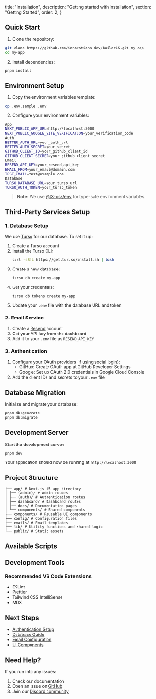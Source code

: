   title: "Installation",
  description: "Getting started with installation",
  section: "Getting Started",
  order: 2,
};

## Quick Start

1. Clone the repository:

```bash
git clone https://github.com/innovations-dev/boiler15.git my-app
cd my-app
```

2. Install dependencies:

```bash
pnpm install
```

## Environment Setup

1. Copy the environment variables template:

```bash
cp .env.sample .env
```

2. Configure your environment variables:

```bash
App
NEXT_PUBLIC_APP_URL=http://localhost:3000
NEXT_PUBLIC_GOOGLE_SITE_VERIFICATION=your_verification_code
Auth
BETTER_AUTH_URL=your_auth_url
BETTER_AUTH_SECRET=your_secret
GITHUB_CLIENT_ID=your_github_client_id
GITHUB_CLIENT_SECRET=your_github_client_secret
Email
RESEND_API_KEY=your_resend_api_key
EMAIL_FROM=your_email@domain.com
TEST_EMAIL=test@example.com
Database
TURSO_DATABASE_URL=your_turso_url
TURSO_AUTH_TOKEN=your_turso_token
```

> **Note:** We use [@t3-oss/env](https://github.com/t3-oss/env) for type-safe environment variables.

## Third-Party Services Setup

### 1. Database Setup

We use [Turso](https://turso.tech/) for our database. To set it up:

1. Create a Turso account
2. Install the Turso CLI:
   ```bash
   curl -sSfL https://get.tur.so/install.sh | bash
   ```
3. Create a new database:
   ```bash
   turso db create my-app
   ```
4. Get your credentials:
   ```bash
   turso db tokens create my-app
   ```
5. Update your `.env` file with the database URL and token

### 2. Email Service

1. Create a [Resend](https://resend.com) account
2. Get your API key from the dashboard
3. Add it to your `.env` file as `RESEND_API_KEY`

### 3. Authentication

1. Configure your OAuth providers (if using social login):
   - GitHub: Create OAuth app at GitHub Developer Settings
   - Google: Set up OAuth 2.0 credentials in Google Cloud Console
2. Add the client IDs and secrets to your `.env` file

## Database Migration

Initialize and migrate your database:

```bash
pnpm db:generate
pnpm db:migrate
```

## Development Server

Start the development server:

```bash
pnpm dev
```

Your application should now be running at `http://localhost:3000`

## Project Structure

```
├── app/ # Next.js 15 app directory
│ ├── (admin)/ # Admin routes
│ ├── (auth)/ # Authentication routes
│ ├── dashboard/ # Dashboard routes
│ ├── docs/ # Documentation pages
│ └── components/ # Shared components
├── components/ # Reusable UI components
├── config/ # Configuration files
├── emails/ # Email templates
├── lib/ # Utility functions and shared logic
└── public/ # Static assets
```

## Available Scripts

## Development Tools

### Recommended VS Code Extensions

- ESLint
- Prettier
- Tailwind CSS IntelliSense
- MDX

## Next Steps

- [Authentication Setup](/docs/features/authentication)
- [Database Guide](/docs/features/database)
- [Email Configuration](/docs/features/email)
- [UI Components](/docs/features/ui)

## Need Help?

If you run into any issues:

1. Check our [documentation](/docs)
2. Open an issue on [GitHub](https://github.com/innovations-dev/boiler15/issues)
3. Join our [Discord community](https://discord.gg/your-discord)
